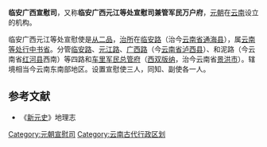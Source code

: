 '''临安广西宣慰司'''，又称'''临安广西元江等处宣慰司兼管军民万户府'''，[[元朝|元朝]]在[[云南|云南]]设立的机构。

临安广西元江等处宣慰使是[[从二品|从二品]]，[[治所|治所]]在[[临安路|临安路]]（治今[[云南省|云南省]][[通海县|通海县]]），属[[云南等处行中书省|云南等处行中书省]]。分管[[临安路|临安路]]、[[元江路|元江路]]、[[广西路|广西路]]（今[[云南省|云南省]][[泸西县|泸西县]]）、和泥路（今云南省[[红河县|红河县]]西南）等四路和[[召片领|车里军民总管府]]（[[西双版纳|西双版纳]]，治今云南省[[景洪市|景洪市]]）。辖境相当今云南东南部地区。设置宣慰使三人，同知、副使各一人。 
==参考文献==
*《[[新元史|新元史]]》地理志
{{元朝云南行政区划}}
{{元朝行政区划|nocat}}
{{元朝行政区划小作品}}
{{DEFAULTSORT:L}}
[[Category:元朝宣慰司|Category:元朝宣慰司]]
[[Category:云南古代行政区划|Category:云南古代行政区划]]